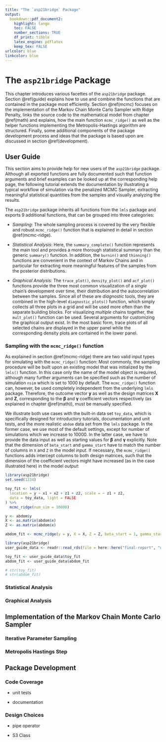 ```yaml
---
title: "The `asp21bridge` Package"
output:
  bookdown::pdf_document2:
    highlight: tango
    toc: FALSE
    number_sections: TRUE
    df_print: tibble
    latex_engine: pdflatex
    keep_tex: FALSE
urlcolor: blue
linkcolor: blue
---
```



# The `asp21bridge` Package {#package}

This chapter introduces various facettes of the `asp21bridge` package.
Section \@ref(guide) explains how to use and combine the functions that are contained in the package most efficiently.
Section \@ref(mcmc) focuses on the implementation of the Markov Chain Monte Carlo Sampler with Ridge Penalty, links the source code to the mathematical model from chapter \@ref(math) and explains, how the main function `mcmc_ridge()` as well as the helper functions implementing the Metropolis-Hastings algorithm are structured.
Finally, some additional components of the package development process and ideas that the package is based upon are discussed in section \@ref(development).



## User Guide {#guide}

This section aims to provide help for new users of the `asp21bridge` package.
Although all exported functions are fully documented such that function arguments and brief examples can be looked up at the corresponding help page, the following tutorial extends the documentation by illustrating a typical workflow of simulation via the penalized MCMC Sampler, extracting meaningful statistical quantities from the samples and visually analyzing the results.

The `asp21bridge` package inherits all functions from the `lmls` package and exports $9$ additional functions, that can be grouped into three categories:

- *Sampling*: The whole sampling process is covered by the very flexible and robust `mcmc_ridge()` function that is explained in detail in section \@ref(mcmc-ridge).

- *Statistical Analysis*: Here, the `summary_complete()` function represents the main tool and provides a more thorough statistical summary than the generic `summary()` function.
In addition, the `burnin()` and `thinning()` functions are convenient in the context of Markov Chains and in particular for extracting more meaningful features of the samples from the posterior distributions.

- *Graphical Analysis:* The `trace_plot()`, `density_plot()` and `acf_plot()` functions provide the three most common visualization of a *single* chain's development over time, their distribution and the autocorrelation between the samples.
Since all of these are *diagnostic* tools, they are combined in the high-level `diagnostic_plots()` function, which simply collects all three plots in a grid and will be used more often than the separate building blocks.
For visualizing *multiple* chains together, the `mult_plot()` function can be used.
Several arguments for customizing the graphical output exist.
In the most basic form, trace plots of all selected chains are displayed in the upper panel while the corresponding density plots are contained in the lower panel.


### Sampling with the `mcmc_ridge()` function {#sampling}

As explained in section \@ref(mcmc-ridge) there are two valid input types for simulating with the `mcmc_ridge()` function:
Most commonly, the sampling procedure will be built upon an existing model that was initialized by the `lmls()` function.
In this case only the name of the model object is required, although many further arguments can be specified such as the number of simulation `nsim` which is set to $1000$ by default.
The `mcmc_ridge()` function can, however, be used completely independent from the underlying `lmls` package.
Therefore, the outcome vector $\mathbf{y}$ as well as the design matrices $\mathbf{X}$ and $\mathbf{ Z}$, corresponding to the $\boldsymbol{\beta}$ and $\boldsymbol{\gamma}$ coefficient vectors respectively (as explained in chapter \@ref(math)), must be manually specified.

We illustrate both use cases with the built-in data set `toy_data`, which is specifically designed for introductory tutorials, documentation and unit tests, and the more realistic `abdom` data set from the `lmls` package.
In the former case, we use most of the default settings, except for number of simulations which we increase to $10000$.
In the latter case, we have to provide the data input as well as starting values for $\boldsymbol{\beta}$ and $\boldsymbol{\gamma}$ explicitly.
Note that the dimension of `beta_start` and `gamma_start` have to match the number of columns in `X` and `Z` in the model *input*.
If necessary, the `mcmc_ridge()` functions adds intercept columns to both design matrices, such that the dimension of the coefficient vectors might have increased (as in the case illustrated here) in the model *output*:

```r
library(asp21bridge)
set.seed(1234)

toy_fit <- lmls(
  location = y ~ x1 + x2 + z1 + z2, scale = ~ z1 + z2,
  data = toy_data, light = FALSE
) %>%
  mcmc_ridge(num_sim = 10000)

y <- abdom$y
X <- as.matrix(abdom$x)
Z <- as.matrix(abdom$x)

abdom_fit <- mcmc_ridge(y = y, X = X, Z = Z, beta_start = 1, gamma_start = 1, num_sim = 10000)
```

```r
library(asp21bridge)
user_guide_data <- readr::read_rds(file = here::here("final-report", "user-guide_data.rds"))

toy_fit <- user_guide_data$toy_fit
abdom_fit <- user_guide_data$abdom_fit
```

```r
# str(toy_fit)
# str(abdom_fit)
```



### Statistical Analysis {#statistical}

### Graphical Analysis {#graphical}



## Implementation of the Markov Chain Monte Carlo Sampler {#mcmc}

### Iterative Parameter Sampling {#mcmc-ridge}

### Metropolis Hastings Step {#mh}




## Package Development {#development}

### Code Coverage {#coverage}

- unit tests

- documentation

### Design Choices {#design}

- pipe operator

- S3 Class



